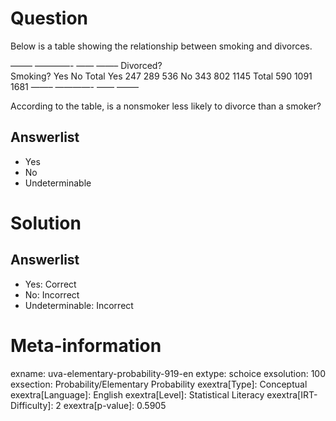 Question
========

Below is a table showing the relationship between smoking and divorces.

  -------- ------------- ------ -------- Divorced?          
  Smoking?   Yes No Total Yes 247 289 536 No 343 802 1145 Total 590 1091 1681 -------- ------------- ------ --------

According to the table, is a nonsmoker less likely to divorce than a smoker?

Answerlist
----------

* Yes
* No
* Undeterminable

Solution
========

Answerlist
----------

* Yes: Correct
* No: Incorrect
* Undeterminable: Incorrect

Meta-information
================
exname: uva-elementary-probability-919-en
extype: schoice
exsolution: 100
exsection: Probability/Elementary Probability
exextra[Type]: Conceptual
exextra[Language]: English
exextra[Level]: Statistical Literacy
exextra[IRT-Difficulty]: 2
exextra[p-value]: 0.5905
